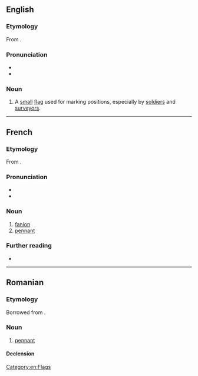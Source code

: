==English==

===Etymology===
From {{bor|en|fr|-}}.

===Pronunciation===
* {{IPA|en|/ˈfænjən/}}
* {{rhymes|en|ænjən|s=2}}

===Noun===
{{en-noun}}

# A [[small]] [[flag]] used for marking positions, especially by [[soldier]]s and [[surveyor]]s.

[[Category:en:Flags]]

----

==French==

===Etymology===
From {{inh|fr|frm|feinion}}.

===Pronunciation===
* {{fr-IPA}}
* {{audio|fr|LL-Q150 (fra)-Lepticed7-porte-fanion.wav|Audio}}

===Noun===
{{fr-noun|m}}

# [[fanion#English|fanion]]
# [[pennant]]

===Further reading===
* {{R:TLFi}}

----

==Romanian==

===Etymology===
Borrowed from {{bor|ro|fr|fanion}}.

===Noun===
{{ro-noun|n|fanioane}}

# [[pennant]]

====Declension====
{{ro-noun-n|pl=fanioane}}